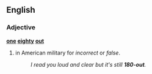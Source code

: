 ==English==

===Adjective===
'''[[one]] [[eighty]] [[out]]'''

# {{slang}} in American military for ''incorrect'' or ''false''.
#:''I read you loud and clear but it's still '''180-out'''.''